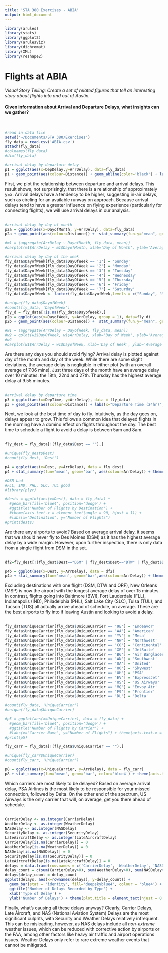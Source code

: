 ```yaml
---
title: 'STA 380 Exercises - ABIA'
output: html_document
---
```

```r
library(arules)
library(stats)
library(ggplot2)
library(arulesViz)
library(dichromat)
library(XML)
library(reshape2)
```

# Flights at ABIA
*Visual Story Telling: Create a set of related figures that tell an interesting story about flights into and out of Austin.*

#### Given information about Arrival and Departure Delays, what insights can we gather?
<br>
```r
#read in data file
setwd('~/Documents/STA 380/Exercises')
fly_data = read.csv('ABIA.csv')
attach(fly_data)
#colnames(fly_data)
#dim(fly_data)
```

```r
#arrival delay by departure delay
p1 = ggplot(aes(x=DepDelay,y=ArrDelay), data=fly_data)
p1 + geom_point(aes(colour=Distance)) + geom_abline(color='black') + labs(x="Departure Delay (minutes)", y="Arrival Delay (minutes)") + ggtitle("Arrival Delay vs Departure Delay") + theme(plot.title = element_text(hjust = 0.5))
```

First, we plot the relationship between departure and arrival delays. This result shows, not surprisingly, that there is a relationship of approximately y=x. Arrival delays have a tendency to be higher, suggesting in-air delays, such as circling for an available runway on approach. Because arrival delays tend to have a greater influence on flying experience (particularly for connecting flights), we will use arrival delays in our analysis.
<br>
<br>
```r
#arrival delay by day of month
p2a = ggplot(aes(x=DayofMonth, y=ArrDelay), data=fly_data)
p2a + geom_point(aes(colour=Distance)) +  stat_summary(fun.y="mean", geom='line', color='black') + labs(x="Day of Month", y="Arrival Delay (mins)") + ggtitle("Delays by Day of the Month") + theme(plot.title = element_text(hjust = 0.5))

#m1 = (aggregate(ArrDelay ~ DayofMonth, fly_data, mean))
#barplot(m1$ArrDelay ~ m1$DayofMonth, xlab='Day of Month', ylab='Average Delay', col='blue4')
```

```r
#arrival delay by day of the week
fly_data$DayofWeek[fly_data$DayOfWeek == '1'] = 'Sunday'
fly_data$DayofWeek[fly_data$DayOfWeek == '2'] = 'Monday'
fly_data$DayofWeek[fly_data$DayOfWeek == '3'] = 'Tuesday'
fly_data$DayofWeek[fly_data$DayOfWeek == '4'] = 'Wednesday'
fly_data$DayofWeek[fly_data$DayOfWeek == '5'] = 'Thursday'
fly_data$DayofWeek[fly_data$DayOfWeek == '6'] = 'Friday'
fly_data$DayofWeek[fly_data$DayOfWeek == '7'] = 'Saturday'
fly_data$DayofWeek <- factor(fly_data$DayofWeek,levels = c("Sunday", "Monday", "Tuesday", "Wednesday", "Thursday", "Friday", "Saturday"))

#unique(fly_data$DayofWeek)
#count(fly_data, 'DayofWeek')
fly_d = fly_data[!is.na(fly_data$DayofWeek),]
p2b = ggplot(aes(x=DayofWeek, y=ArrDelay, group = 1), data=fly_d)
p2b + geom_point(aes(colour=Distance)) +  stat_summary(fun.y="mean", geom='line', color='black') + labs(x="Day of Week", y="Arrival Delay (mins)") + ggtitle("Delays by Day of the Week") + theme(plot.title = element_text(hjust = 0.5))

#w1 = (aggregate(ArrDelay ~ DayofWeek, fly_data, mean))
#w2 = qplot(w1$DayOfWeek, w1$ArrDelay, xlab='Day of Week', ylab='Average Delay', col='blue4')
#w2
#barplot(w1$ArrDelay ~ w1$DayofWeek, xlab='Day of Week', ylab='Average Delay', col='blue4')
```

Are there any days you should avoid flying? Arrival delay is plotted against day of the month and day of the week. While there are some slight deviations, the average delay is negligible in either plot (with an overall average of 7.06 mins). Just three days of the month have an average delay over 10 minutes: the 18th, 22nd and 27th. Thursday has the highest average delay at 9.55 minutes.
<br>
<br>
```r
#arrival delay by departure time
p3 = ggplot(aes(x=DepTime, y=ArrDelay), data = fly_data)
p3 + geom_point(aes(colour=Distance)) + labs(x="Departure Time (24hr)", y="Arrival Delay (mins)") + ggtitle("Ideal Departure Time") + theme(plot.title = element_text(hjust = 0.5))
```

Next, we look at the best time of day to fly. Intuitively, as the day goes on, delays appear to grow. This follows a common idea that delayed flights in the morning have a domino effect on flights throughout the day. The best time to schedule a flight to avoid a delay is between 5am and 8am.
<br>
<br>
```r
fly_dest = fly_data[!(fly_data$Dest == ""),]

#unique(fly_dest$Dest)
#count(fly_dest, 'Dest')

p4 = ggplot(aes(x=Dest, y=ArrDelay), data = fly_dest)
p4 + stat_summary(fun="mean", geom='bar', aes(colour=ArrDelay)) + theme(axis.text.x = element_text(angle = 90, hjust = 1)) + labs(x="Destination", y="Average Arrival Delay (mins)") + ggtitle("Delays by Destination") + theme(legend.position = "none") + theme(plot.title = element_text(hjust = 0.5))

#DSM bad
#FLL, IND, PHL, SLC, TUL good
#library(plyr)

#dests = ggplot(aes(x=Dest), data = fly_data) +
  #geom_bar(fill='blue4', position='dodge') +
  #ggtitle('Number of Flights by Destination') + 
  #theme(axis.text.x = element_text(angle = 90, hjust = 1)) +
  #labs(x="Destination", y="Number of Flights")
#print(dests)
```

Are there any airports to avoid? Based on average arrival delay, it seems that we should never fly to Des Moines (DSM) as it has the highest average delay by a wide margin. However, upon further inspection, there is only data from a single flight from DSM in the set. 
<br>
<br>
```r
df2=fly_dest[!(fly_dest$Dest=="DSM" | fly_dest$Dest=="DTW" | fly_dest$Dest == "ORF"),]

p4b = ggplot(aes(x=Dest, y=ArrDelay), data = df2)
p4b + stat_summary(fun='mean', geom='bar',aes(colour=ArrDelay)) + theme(axis.text.x = element_text(angle = 90, hjust = 1)) + labs(x="Destination", y="Average Arrival Delay (mins)") + ggtitle("Delays by Destination (Sample > 1)") + theme(plot.title = element_text(hjust = 0.5))
```

Excluding destinations with one flight (DSM, DTW and ORF), New Orleans (MSP) is now the airport with the longest average delay of over 15 minutes. In contrast, flights going into Baltimore (BWI), Fort Lauderdale (FLL), Indianapolis (IND), Philadelphia (PHL), Salt Lake City (SLC), Tulsa (TUL), and Tucson (TUS) all actually arrive ahead of schedule, on average. These are the best airports to fly into if leaving Austin and looking to avoid a delay. 
<br>
<br>
```r
fly_data$UniqueCarrier[fly_data$UniqueCarrier == '9E'] = 'Endeavor'
fly_data$UniqueCarrier[fly_data$UniqueCarrier == 'AA'] = 'American'
fly_data$UniqueCarrier[fly_data$UniqueCarrier == 'YV'] = 'Mesa'
fly_data$UniqueCarrier[fly_data$UniqueCarrier == 'NW'] = 'Northwest'
fly_data$UniqueCarrier[fly_data$UniqueCarrier == 'CO'] = 'Continental'
fly_data$UniqueCarrier[fly_data$UniqueCarrier == 'XE'] = 'JetSuite'
fly_data$UniqueCarrier[fly_data$UniqueCarrier == 'B6'] = 'Air Bangladesh'
fly_data$UniqueCarrier[fly_data$UniqueCarrier == 'WN'] = 'Southwest'
fly_data$UniqueCarrier[fly_data$UniqueCarrier == 'UA'] = 'United'
fly_data$UniqueCarrier[fly_data$UniqueCarrier == 'OO'] = 'Skywest'
fly_data$UniqueCarrier[fly_data$UniqueCarrier == 'OH'] = 'PSA'
fly_data$UniqueCarrier[fly_data$UniqueCarrier == 'EV'] = 'ExpressJet'
fly_data$UniqueCarrier[fly_data$UniqueCarrier == 'US'] = 'US Airways'
fly_data$UniqueCarrier[fly_data$UniqueCarrier == 'MQ'] = 'Envoy Air'
fly_data$UniqueCarrier[fly_data$UniqueCarrier == 'F9'] = 'Frontier'
fly_data$UniqueCarrier[fly_data$UniqueCarrier == 'DL'] = 'Delta'

#count(fly_data, 'UniqueCarrier')
#unique(fly_data$UniqueCarrier)

#p5 = ggplot(aes(x=UniqueCarrier), data = fly_data) +
  #geom_bar(fill='blue4', position='dodge') +
  #ggtitle('Number of Flights by Carrier') + 
  #labs(x="Carrier Name", y="Number of Flights") + theme(axis.text.x = element_text(angle = 90)) + theme(plot.title = element_text(hjust = 0.5))
#print(p5)

fly_carr = fly_data[!(fly_data$UniqueCarrier == ""),]

#unique(fly_carr$UniqueCarrier)
#count(fly_carr, 'UniqueCarrier')

p8 = ggplot(aes(x=UniqueCarrier, y=ArrDelay), data = fly_carr)
p8 + stat_summary(fun="mean", geom='bar', color='blue4') + theme(axis.text.x = element_text(angle = 45, hjust = 1)) + labs(x="Airline", y="Average Arrival Delay (mins)") + ggtitle("Delays by Carrier") + theme(legend.position = "none") + theme(plot.title = element_text(hjust = 0.5))
```

Which carriers are most likely to be delayed? Based on average arrival delay, PSA Airlines is the most likely to be responsible for your missed connection, followed by Delta. On the other end of the spectrum, US Airways is the only carrier that will, on average, get you there ahead of schedule. 
<br>
<br>
```r
CarrierDelay <- as.integer(CarrierDelay)
WeatherDelay <- as.integer(WeatherDelay)
NASDelay <- as.integer(NASDelay)
SecurityDelay <- as.integer(SecurityDelay)
LateAircraftDelay <- as.integer(LateAircraftDelay)
CarrierDelay[is.na(CarrierDelay)] = 0
WeatherDelay[is.na(WeatherDelay)] = 0
NASDelay[is.na(NASDelay)] = 0
SecurityDelay[is.na(SecurityDelay)] = 0
LateAircraftDelay[is.na(LateAircraftDelay)] = 0
delays = data.frame(row.names = c('CarrierDelay', 'WeatherDelay', 'NASDelay', 'SecurityDelay', 'LateAircraftDelay'), 'Total'=c(sum(CarrierDelay), sum(WeatherDelay), sum(NASDelay), sum(SecurityDelay), sum(LateAircraftDelay)))
delay_count = c(sum(CarrierDelay>0), sum(WeatherDelay>0), sum(NASDelay>0), sum(SecurityDelay>0), sum(LateAircraftDelay>0))
delays$delay_count = delay_count
ggplot(delays, aes(x=rownames(delays), y=delay_count)) +
  geom_bar(stat = 'identity', fill='deepskyblue4', colour = 'blue4') +
  ggtitle('Number of Delays Recorded by Type') +
  xlab('Type of Delay') +
  ylab('Number of Delays') + theme(plot.title = element_text(hjust = 0.5))
```

Finally, what's causing all these delays anyway? Clearly, Carrier Delays, Late Aircraft, and NAS (National Aviation System) Delays are the most significant culprits, with Security and Weather Delays relatively infrequent. This can be misleading, however, as NAS delays include all *non-extreme* weather issues, which can be reduced with corrective action by airports or the FAA, among other factors like heavy air traffic and airport operations issues. Weather Delays only refer to rare extreme weather events that cannot be mitigated.
<br>
<br>